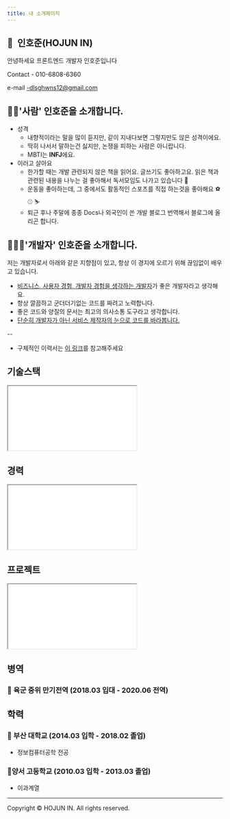 ```yaml
---
title: 내 소개페이지
---
```


## 🙋  인호준(HOJUN IN)

안녕하세요 프론트엔드 개발자 인호준입니다

Contact - 010-6808-6360

e-mail -dlsghwns12@gmail.com

## 🙋‍♂️'사람' 인호준을 소개합니다.

- 성격
  - 내향적이라는 말을 많이 듣지만, 같이 지내다보면 그렇지만도 않은 성격이에요.
  - 딱히 나서서 말하는건 싫지만, 논쟁을 피하는 사람은 아니랍니다.
  - MBTI는 **INFJ**에요.
- 이러고 살아요
  - 한가할 때는 개발 관련되지 않은 책을 읽어요. 글쓰기도 좋아하고요. 읽은 책과 관련된 내용을 나누는 걸 좋아해서 독서모임도 나가고 있습니다 📖
  - 운동을 좋아하는데, 그 중에서도 활동적인 스포츠를 직접 하는것을 좋아해요 ⚽️ ⚾️ ⛷
  - 퇴근 후나 주말에 종종 Docs나 외국인이 쓴 개발 블로그 번역해서 블로그에 올리곤 합니다.

## 🧑🏻‍💻'개발자' 인호준을 소개합니다.

저는 개발자로서 아래와 같은 지향점이 있고, 항상 이 경지에 오르기 위해 끊임없이 배우고 있습니다.

- [비즈니스, 사용자 경험, 개발자 경험을 생각하는 개발자](https://brunch.co.kr/@dlsghwns/31)가 좋은 개발자라고 생각해요.
- 항상 깔끔하고 군더더기없는 코드를 짜려고 노력합니다.
- 좋은 코드와 양질의 문서는 최고의 의사소통 도구라고 생각합니다.
- [단순히 개발자가 아닌 서비스 제작자의 눈으로 코드를 바라봅니다.](https://brunch.co.kr/@dlsghwns/46)

--

- 구체적인 이력서는 [이 링크](https://hjinn.notion.site/Full-Speed-Ahead-9b036ea279d04498ba907620e641c475)를 참고해주세요

## 기술스택

<iframe
  src={'https://asset-server.vercel.app/html/tech.html'}
  style={{ width: '100%', height: 330 }}
>
  html-name
</iframe>

## 경력

<iframe
  src={'https://asset-server.vercel.app/html/work.html'}
  style={{ width: '100%', height: 330 }}
>
  html-name
</iframe>

## 프로젝트

<iframe
  src={'https://asset-server.vercel.app/html/projects.html'}
  style={{ width: '100%', height: 330 }}
>
  html-name
</iframe>

## 병역

### 🧘 육군 중위 만기전역 (2018.03 입대 - 2020.06 전역)

## 학력

### 🏫 부산 대학교 (2014.03 입학 - 2018.02 졸업)

- 정보컴퓨터공학 전공

### 🎒양서 고등학교 (2010.03 입학 - 2013.03 졸업)

- 이과계열

---

Copyright © HOJUN IN. All rights reserved.
